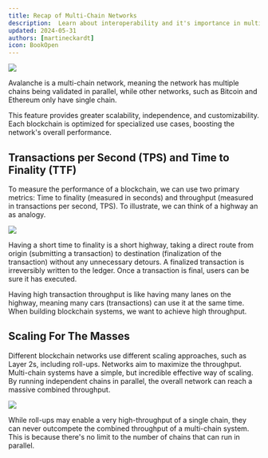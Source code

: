 ```yaml
---
title: Recap of Multi-Chain Networks
description:  Learn about interoperability and it's importance in multichain systems
updated: 2024-05-31
authors: [martineckardt]
icon: BookOpen
---
```


![](/common-images/multi-chain-architecture/l1s.png)

Avalanche is a multi-chain network, meaning the network has multiple chains being validated in parallel, while other networks, such as Bitcoin and Ethereum only have single chain.

This feature provides greater scalability, independence, and customizability. Each blockchain is optimized for specialized use cases, boosting the network's overall performance.

## Transactions per Second (TPS) and Time to Finality (TTF)

To measure the performance of a blockchain, we can use two primary metrics: Time to finality (measured in seconds) and throughput (measured in transactions per second, TPS). To illustrate, we can think of a highway an as analogy.

![](/common-images/consensus/tps-vs-ttf.png)

Having a short time to finality is a short highway, taking a direct route from origin (submitting a transaction) to destination (finalization of the transaction) without any unnecessary detours. A finalized transaction is irreversibly written to the ledger. Once a transaction is final, users can be sure it has executed.

Having high transaction throughput is like having many lanes on the highway, meaning many cars (transactions) can use it at the same time. When building blockchain systems, we want to achieve high throughput.

## Scaling For The Masses

Different blockchain networks use different scaling approaches, such as Layer 2s, including roll-ups. Networks aim to maximize the throughput. Multi-chain systems have a simple, but incredible effective way of scaling. By running independent chains in parallel, the overall network can reach a massive combined throughput.

![](/common-images/multi-chain-architecture/combined-throughput.png)

While roll-ups may enable a very high-throughput of a single chain, they can never outcompete the combined throughput of a multi-chain system. This is because there's no limit to the number of chains that can run in parallel.

<Quiz quizId="302"/>
